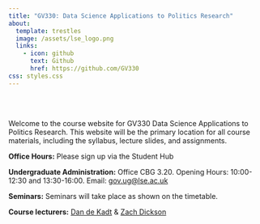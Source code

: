 ```yaml
---
title: "GV330: Data Science Applications to Politics Research"
about: 
  template: trestles
  image: /assets/lse_logo.png
  links:
    - icon: github
      text: Github
      href: https://github.com/GV330
css: styles.css
---
```


<br><br>

Welcome to the course website for GV330 Data Science Applications to Politics Research. This website will be the primary location for all course materials, including the syllabus, lecture slides, and assignments.


**Office Hours:** Please sign up via the Student Hub

**Undergraduate Administration:** Office CBG 3.20. Opening Hours: 10:00-12:30 and 13:30-16:00. Email: [gov.ug@lse.ac.uk](mailto:gov.ug.lse.ac.uk)


**Seminars:** Seminars will take place as shown on the timetable. 



**Course lecturers:** [Dan de Kadt](mailto:d.n.de-kadt@lse.ac.uk) & [Zach Dickson](mailto:z.dickson@lse.ac.uk)


